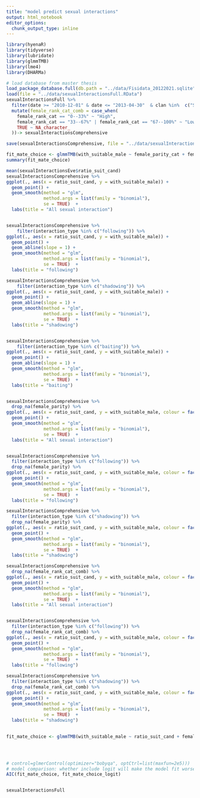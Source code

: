 ```yaml
---
title: "model predict sexual interactions"
output: html_notebook
editor_options: 
  chunk_output_type: inline
---
```


```r
library(hyenaR)
library(tidyverse)
library(lubridate)
library(glmmTMB)
library(lme4)
library(DHARMa)

# load database from master thesis
load_package_database.full(db.path = "../data/Fisidata_20122021.sqlite")
load(file = "../data/sexualInteractionsFull.RData")
sexualInteractionsFull %>% 
  filter(date >= "2010-12-01" & date <= "2013-04-30"  & clan %in%  c("S", "N", "L")) %>% 
  mutate(female_rank_cat_comb = case_when(
    female_rank_cat == "0--33%" ~ "High",
    female_rank_cat == "33--67%" | female_rank_cat == "67--100%" ~ "Low and Medium",
    TRUE ~ NA_character_
  ))-> sexualInteractionsComprehensive

save(sexualInteractionsComprehensive, file = "../data/sexualInteractionsComprehensive.RData")
```

```r
fit_mate_choice <- glmmTMB(with_suitable_male ~ female_parity_cat + female_rank_cat_comb + (1|female), family = binomial, data = sexualInteractionsComprehensive) 
summary(fit_mate_choice)

```



```r

mean(sexualInteractionsEve$ratio_suit_cand)
sexualInteractionsComprehensive %>% 
ggplot(., aes(x = ratio_suit_cand, y = with_suitable_male)) + 
  geom_point() +
  geom_smooth(method = "glm", 
              method.args = list(family = "binomial"),
              se = TRUE)  +
  labs(title = "All sexual interaction")


sexualInteractionsComprehensive %>% 
    filter(interaction_type %in% c("following")) %>% 
ggplot(., aes(x = ratio_suit_cand, y = with_suitable_male)) + 
  geom_point() +
  geom_abline(slope = 1) +
  geom_smooth(method = "glm", 
              method.args = list(family = "binomial"),
              se = TRUE)  +
  labs(title = "following")

sexualInteractionsComprehensive %>% 
    filter(interaction_type %in% c("shadowing")) %>% 
ggplot(., aes(x = ratio_suit_cand, y = with_suitable_male)) + 
  geom_point() +
  geom_abline(slope = 1) +
  geom_smooth(method = "glm", 
              method.args = list(family = "binomial"),
              se = TRUE)  +
  labs(title = "shadowing") 


sexualInteractionsComprehensive %>% 
    filter(interaction_type %in% c("baiting")) %>% 
ggplot(., aes(x = ratio_suit_cand, y = with_suitable_male)) + 
  geom_point() +
  geom_abline(slope = 1) +
  geom_smooth(method = "glm", 
              method.args = list(family = "binomial"),
              se = TRUE)  +
  labs(title = "baiting") 


sexualInteractionsComprehensive %>% 
  drop_na(female_parity) %>% 
ggplot(., aes(x = ratio_suit_cand, y = with_suitable_male, colour = factor(female_parity_cat))) + 
  geom_point() +
  geom_smooth(method = "glm", 
              method.args = list(family = "binomial"),
              se = TRUE)  +
  labs(title = "All sexual interaction")


sexualInteractionsComprehensive %>% 
  filter(interaction_type %in% c("following")) %>% 
  drop_na(female_parity) %>% 
ggplot(., aes(x = ratio_suit_cand, y = with_suitable_male, colour = factor(female_parity_cat))) + 
  geom_point() +
  geom_smooth(method = "glm", 
              method.args = list(family = "binomial"),
              se = TRUE)  +
  labs(title = "following")

sexualInteractionsComprehensive %>% 
  filter(interaction_type %in% c("shadowing")) %>% 
  drop_na(female_parity) %>% 
ggplot(., aes(x = ratio_suit_cand, y = with_suitable_male, colour = factor(female_parity_cat))) + 
  geom_point() +
  geom_smooth(method = "glm", 
              method.args = list(family = "binomial"),
              se = TRUE)  +
  labs(title = "shadowing")

sexualInteractionsComprehensive %>% 
  drop_na(female_rank_cat_comb) %>% 
ggplot(., aes(x = ratio_suit_cand, y = with_suitable_male, colour = factor(female_rank_cat_comb))) + 
  geom_point() +
  geom_smooth(method = "glm", 
              method.args = list(family = "binomial"),
              se = TRUE)  +
  labs(title = "All sexual interaction")


sexualInteractionsComprehensive %>% 
  filter(interaction_type %in% c("following")) %>% 
  drop_na(female_rank_cat_comb) %>% 
ggplot(., aes(x = ratio_suit_cand, y = with_suitable_male, colour = factor(female_rank_cat_comb))) + 
  geom_point() +
  geom_smooth(method = "glm", 
              method.args = list(family = "binomial"),
              se = TRUE)  +
  labs(title = "following")

sexualInteractionsComprehensive %>% 
  filter(interaction_type %in% c("shadowing")) %>% 
  drop_na(female_rank_cat_comb) %>% 
ggplot(., aes(x = ratio_suit_cand, y = with_suitable_male, colour = factor(female_rank_cat_comb))) + 
  geom_point() +
  geom_smooth(method = "glm", 
              method.args = list(family = "binomial"),
              se = TRUE)  +
  labs(title = "shadowing")
  

fit_mate_choice <- glmmTMB(with_suitable_male ~ ratio_suit_cand + female_parity_cat + female_rank_cat + (1|female), family = binomial, data = sexualInteractionsComprehensive) 


         

# control=glmerControl(optimizer="bobyqa", optCtrl=list(maxfun=2e5)))
# model comparison: whether include logit will make the model fit worse
AIC(fit_mate_choice, fit_mate_choice_logit)


sexualInteractionsFull
```

